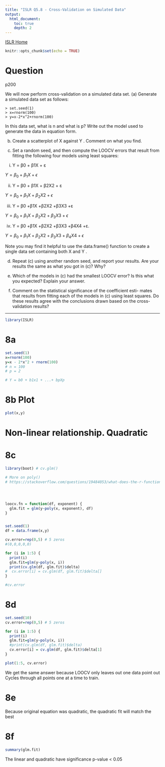 ```yaml
---
title: "ISLR Q5.8 - Cross-Validation on Simulated Data"
output:
  html_document:
    toc: true
    depth: 2      
---
```

[ISLR Home](../index.html)

```r
knitr::opts_chunk$set(echo = TRUE)
```

# Question

p200

 We will now perform cross-validation on a simulated data set.
(a) Generate a simulated data set as follows:
```
> set.seed(1)
> x=rnorm(100)
> y=x-2*x^2+rnorm(100)
```

In this data set, what is n and what is p? Write out the model used to generate the data in equation form.

(b) Create a scatterplot of X against Y . Comment on what you find.

(c) Set a random seed, and then compute the LOOCV errors that result from fitting the following four models using least squares:
         
i. Y = β0 + β1X + ε

$Y=\beta_0 + \beta_1 X + \epsilon$

ii. Y = β0 + β1X + β2X2 + ε

$Y=\beta_0 + \beta_1 X + \beta_2 X2 + \epsilon$

iii. Y = β0 +β1X +β2X2 +β3X3 +ε

$Y=\beta_0 + \beta_1 X + \beta_2 X2 + \beta_3 X3 + \epsilon$

iv. Y = β0 +β1X +β2X2 +β3X3 +β4X4 +ε.

$Y=\beta_0 + \beta_1 X + \beta_2 X2 + \beta_3 X3 + \beta_4 X4 + \epsilon$

Note you may find it helpful to use the data.frame() function
to create a single data set containing both X and Y .

(d) Repeat (c) using another random seed, and report your results.
Are your results the same as what you got in (c)? Why?

(e) Which of the models in (c) had the smallest LOOCV error? Is this what you expected? Explain your answer.

(f) Comment on the statistical significance of the coefficient esti- mates that results from fitting each of the models in (c) using least squares. Do these results agree with the conclusions drawn based on the cross-validation results?

***

```r
library(ISLR)
```

# 8a

```r
set.seed(1)
x=rnorm(100)
y=x - 2*x^2 + rnorm(100)
# n = 100
# p = 2

# Y = b0 + b1x1 + ...+ bpXp 
```


# 8b Plot

```r
plot(x,y)
```



# Non-linear relationship.  Quadratic

# 8c

```r
library(boot) # cv.glm()

# More on poly()
# https://stackoverflow.com/questions/19484053/what-does-the-r-function-poly-really-do




loocv.fn = function(df, exponent) {
  glm.fit = glm(y~poly(x, exponent), df)
}


set.seed(1)
df = data.frame(x,y)

cv.error=rep(0,5) # 5 zeros
#(0,0,0,0,0)

for (i in 1:5) {
  print(i)
  glm.fit=glm(y~poly(x, i))
  print(cv.glm(df, glm.fit)$delta)
#  cv.error[i] = cv.glm(df, glm.fit)$delta[]
}

#cv.error

```



# 8d

```r
set.seed(10)
cv.error=rep(0,5) # 5 zeros

for (i in 1:5) {
  print(i)
  glm.fit=glm(y~poly(x, i))
  #print(cv.glm(df, glm.fit)$delta)
  cv.error[i] = cv.glm(df, glm.fit)$delta[1]
}

plot(1:5, cv.error)

```


We get the same answer because LOOCV only leaves out one data point out
Cycles through all points one at a time to train.

# 8e

Because original equation was quadratic, the quadratic fit will match the best

# 8f

```r
summary(glm.fit)
```

The linear and quadratic have significance p-value < 0.05
